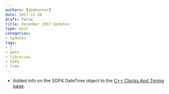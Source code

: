 ```yaml
---
authors: [gbmhunter]
date: 2017-12-30
draft: false
title: December 2017 Updates
type: post
categories:
- Updates
tags:
- C
- date
- libraries
- SGP4
- time
---
```



* Added info on the SGP4 DateTime object to the [C++ Clocks And Timing page](/programming/languages/c-plus-plus/clocks-and-timing).